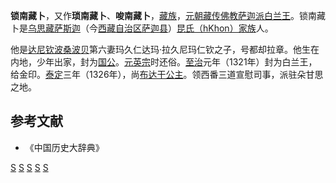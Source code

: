 '''锁南藏卜'''，又作'''琐南藏卜'''、'''唆南藏卜'''，[[藏族|藏族]]，[[元朝|元朝]][[藏传佛教|藏传佛教]][[萨迦派|萨迦派]][[白兰王|白兰王]]。锁南藏卜是[[乌思藏|乌思藏]][[萨斯迦|萨斯迦]]（今[[西藏自治区|西藏自治区]][[萨迦县|萨迦县]]）[[昆氏家族|昆氏（hKhon）家族]]人。

他是[[达尼钦波桑波贝|达尼钦波桑波贝]]第六妻玛久仁达玛·拉久尼玛仁钦之子，号都却拉章。他生在内地，少年出家，封为[[国公|国公]]。[[元英宗|元英宗]]时还俗。[[至治_(元朝)|至治]]元年（1321年）封为白兰王，给金印。[[泰定_(元朝)|泰定]]三年（1326年），尚[[布达干公主|布达干公主]]。领西番三道宣慰司事，派驻朵甘思之地。
==参考文献==
*《中国历史大辞典》

[[Category:薩迦派人物|S]]
[[Category:元朝王爵|S]]
[[Category:元朝国公|S]]
[[Category:元朝僧人|S]]
[[Category:萨迦人|S]]